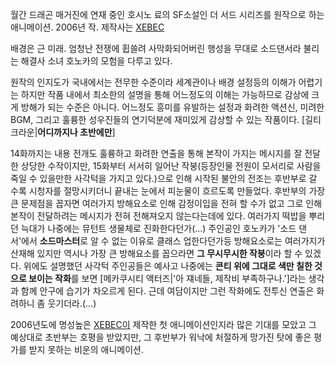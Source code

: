 월간 드래곤 매거진에 연재 중인 호시노 료의 SF소설인 더 서드 시리즈를 원작으로 하는 애니메이션. 2006년 작. 제작사는 [[XEBEC]]

배경은 근 미래. 엄청난 전쟁에 휩쓸려 사막화되어버린 행성을 무대로 소드댄서라 불리는 해결사 소녀 호노카의 모험을 다루고 있다.

원작의 인지도가 국내에서는 전무한 수준이라 세계관이나 배경 설정등의 이해가 어렵기는 하지만 작품 내에서 최소한의 설명을 통해 어느정도의 이해는 가능하므로 감상에 크게 방해가 되는 수준은 아니다. 어느정도 흥미를 유발하는 설정과 화려한 액션신, 미려한 BGM, 그리고 훌륭한 성우진들의 연기덕분에 재미있게 감상할 수 있는 작품이다. [길티크라운|'''어디까지나 초반에만''']

14화까지는 내용 전개도 훌륭하고 화려한 연출을 통해 본작이 가지는 메시지를 잘 전달한 상당한 수작이지만, 15화부터 서서히 일어난 작붕(등장인물 전원이 모서리로 사람을 죽일 수 있을만한 사각턱을 가지고 있다.)으로 인해 시작된 불안의 전조는 후반부로 갈 수록 시청자를 절망시키더니 끝내는 눈에서 피눈물이 흐르도록 만들었다. 후반부의 가장 큰 문제점을 꼽자면 여러가지 방해요소로 인해 감정이입을 전혀 할 수가 없고 그로 인해 본작이 전달하려는 메시지가 전혀 전해져오지 않는다는데에 있다. 여러가지 떡밥을 뿌리던 늑대가 나중에는 뮤턴트 생물체로 진화한다던가(...) 주인공인 호노카가 '소드 댄서'에서 '''소드마스터'''로 알 수 없는 이유로 클래스 업한다던가등 방해요소로는 여러가지가 산재해 있지만 역시나 가장 큰 방해요소를 꼽으라면 '''그 무시무시한 작붕'''이라 할 수 있겠다. 위에도 설명했던 사각턱 주인공들은 예사고 나중에는 '''콘티 위에 그대로 색만 칠한 것으로 보이는 작화'''를 보면 [메카쿠시티 액터즈|'아 쟤네들, 제작비 부족하구나.']라는 생각과 함께 안구에 습기가 차오르게 된다. 근데 여담이지만 그런 작화에도 전투신 연출은 화려하니 좀 웃기더라.(...)

2006년도에 명성높은 [[XEBEC]]이 제작한 첫 애니메이션인지라 많은 기대를 모았고 그 예상대로 초반부는 호평을 받았지만, 그 후반부가 워낙에 처절하게 망가진 탓에 좋은 평가를 받지 못하는 비운의 애니메이션.
